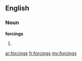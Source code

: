 ==English==
===Noun===
'''forcings'''
# {{plural of|[[forcing]]}}

[[ar:forcings]]
[[fr:forcings]]
[[my:forcings]]